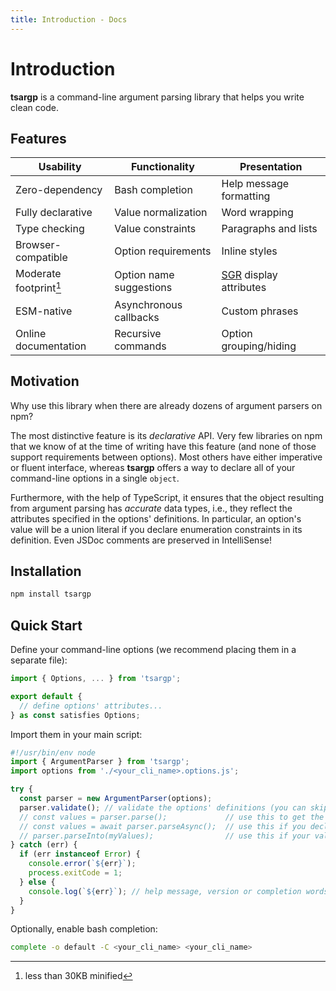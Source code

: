 ```yaml
---
title: Introduction - Docs
---
```


# Introduction

**tsargp** is a command-line argument parsing library that helps you write clean code.

## Features

| Usability              | Functionality           | Presentation             |
| ---------------------- | ----------------------- | ------------------------ |
| Zero-dependency        | Bash completion         | Help message formatting  |
| Fully declarative      | Value normalization     | Word wrapping            |
| Type checking          | Value constraints       | Paragraphs and lists     |
| Browser-compatible     | Option requirements     | Inline styles            |
| Moderate footprint[^1] | Option name suggestions | [SGR] display attributes |
| ESM-native             | Asynchronous callbacks  | Custom phrases           |
| Online documentation   | Recursive commands      | Option grouping/hiding   |

[^1]: less than 30KB minified

## Motivation

Why use this library when there are already dozens of argument parsers on npm?

The most distinctive feature is its _declarative_ API. Very few libraries on npm that we know of at
the time of writing have this feature (and none of those support requirements between options). Most
others have either imperative or fluent interface, whereas **tsargp** offers a way to declare all of
your command-line options in a single `object`.

Furthermore, with the help of TypeScript, it ensures that the object resulting from argument parsing
has _accurate_ data types, i.e., they reflect the attributes specified in the options' definitions.
In particular, an option's value will be a union literal if you declare enumeration constraints in
its definition. Even JSDoc comments are preserved in IntelliSense!

## Installation

```sh
npm install tsargp
```

## Quick Start

Define your command-line options (we recommend placing them in a separate file):

```ts filename="<your_cli_name>.options.ts" /<your_cli_name>/
import { Options, ... } from 'tsargp';

export default {
  // define options' attributes...
} as const satisfies Options;
```

Import them in your main script:

```ts filename="<your_cli_name>.ts" {8-10} /<your_cli_name>/
#!/usr/bin/env node
import { ArgumentParser } from 'tsargp';
import options from './<your_cli_name>.options.js';

try {
  const parser = new ArgumentParser(options);
  parser.validate(); // validate the options' definitions (you can skip this in production)
  // const values = parser.parse();             // use this to get the options' values
  // const values = await parser.parseAsync();  // use this if you declare async function options
  // parser.parseInto(myValues);                // use this if your values are enclosed in a class
} catch (err) {
  if (err instanceof Error) {
    console.error(`${err}`);
    process.exitCode = 1;
  } else {
    console.log(`${err}`); // help message, version or completion words
  }
}
```

Optionally, enable bash completion:

```sh /<your_cli_name>/
complete -o default -C <your_cli_name> <your_cli_name>
```

[SGR]: https://www.wikiwand.com/en/ANSI_escape_code#SGR_(Select_Graphic_Rendition)_parameters
